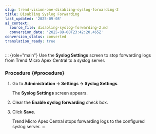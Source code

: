 ```yaml
---
slug: trend-vision-one-disabling-syslog-forwarding-2
title: Disabling Syslog Forwarding
last_updated: '2025-09-08'
ai_context:
  source_file: disabling-syslog-forwarding-2.md
  conversion_date: '2025-09-08T23:42:20.465Z'
conversion_status: converted
translation_ready: true
---
```


::: {role="main"}
Use the **Syslog Settings** screen to stop forwarding logs from Trend Micro Apex Central to a syslog server.

### Procedure {#procedure}

1.  Go to **Administration → Settings → Syslog Settings**.

    The **Syslog Settings** screen appears.

2.  Clear the **Enable syslog forwarding** check box.

3.  Click **Save**.

    Trend Micro Apex Central stops forwarding logs to the configured syslog server.
:::
